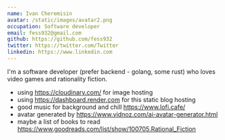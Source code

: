 ```yaml
---
name: Ivan Cheremisin
avatar: /static/images/avatar2.png
occupation: Software developer
email: fess932@gmail.com
github: https://github.com/fess932
twitter: https://twitter.com/Twitter
linkedin: https://www.linkedin.com
---
```


<YouTube id="D87QQJqij5M" />

I'm a software developer (prefer backend - golang, some rust) who loves video games and rationality fiction.

- using https://cloudinary.com/ for image hosting
- using https://dashboard.render.com for this static blog hosting
- good music for background and chill https://www.lofi.cafe/
- avatar generated by https://www.vidnoz.com/ai-avatar-generator.html
- maybe a list of books to read https://www.goodreads.com/list/show/100705.Rational_Fiction
